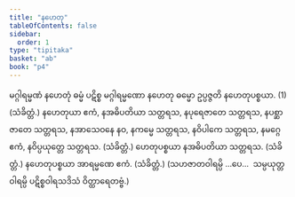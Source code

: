 ```yaml
---
title: "နဟေတု"
tableOfContents: false
sidebar:
  order: 1
type: "tipitaka"
basket: "ab"
book: "p4"
---
```



<DynamicBreadcrumb />

<Division number="199" book="p4" e="ch" v="39" p="538">

<Paragraph number="753" book="p4">
မဂ္ဂါရမ္မဏံ နဟေတုံ ဓမ္မံ ပဋိစ္စ မဂ္ဂါရမ္မဏော နဟေတု ဓမ္မော ဥပ္ပဇ္ဇတိ နဟေတုပစ္စယာ. (1) (သံခိတ္တံ.)
</Paragraph>

<Paragraph number="754" book="p4">
နဟေတုယာ ဧကံ, နအဓိပတိယာ သတ္တရသ, နပုရေဇာတေ သတ္တရသ, နပစ္ဆာဇာတေ သတ္တရသ, နအာသေဝနေ နဝ, နကမ္မေ သတ္တရသ, နဝိပါကေ သတ္တရသ, နမဂ္ဂေ ဧကံ, နဝိပ္ပယုတ္တေ သတ္တရသ. (သံခိတ္တံ.)
</Paragraph>

<Paragraph number="755" book="p4">
ဟေတုပစ္စယာ နအဓိပတိယာ သတ္တရသ. (သံခိတ္တံ.)
</Paragraph>

<Paragraph number="756" book="p4">
နဟေတုပစ္စယာ အာရမ္မဏေ ဧကံ. (သံခိတ္တံ.)
</Paragraph>

<Paragraph number="757" book="p4">
(သဟဇာတဝါရမ္ပိ …ပေ…  သမ္ပယုတ္တဝါရမ္ပိ ပဋိစ္စဝါရသဒိသံ ဝိတ္ထာရေတဗ္ဗံ.)
</Paragraph>
</Division>